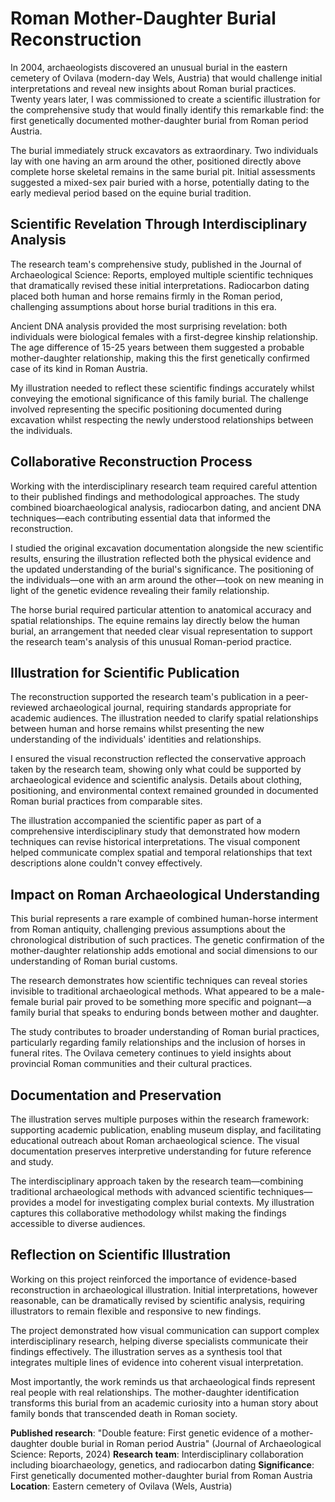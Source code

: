 
# Roman Mother-Daughter Burial Reconstruction

In 2004, archaeologists discovered an unusual burial in the eastern cemetery of Ovilava (modern-day Wels, Austria) that would challenge initial interpretations and reveal new insights about Roman burial practices. Twenty years later, I was commissioned to create a scientific illustration for the comprehensive study that would finally identify this remarkable find: the first genetically documented mother-daughter burial from Roman period Austria.

The burial immediately struck excavators as extraordinary. Two individuals lay with one having an arm around the other, positioned directly above complete horse skeletal remains in the same burial pit. Initial assessments suggested a mixed-sex pair buried with a horse, potentially dating to the early medieval period based on the equine burial tradition.

## Scientific Revelation Through Interdisciplinary Analysis

The research team's comprehensive study, published in the Journal of Archaeological Science: Reports, employed multiple scientific techniques that dramatically revised these initial interpretations. Radiocarbon dating placed both human and horse remains firmly in the Roman period, challenging assumptions about horse burial traditions in this era.

Ancient DNA analysis provided the most surprising revelation: both individuals were biological females with a first-degree kinship relationship. The age difference of 15-25 years between them suggested a probable mother-daughter relationship, making this the first genetically confirmed case of its kind in Roman Austria.

My illustration needed to reflect these scientific findings accurately whilst conveying the emotional significance of this family burial. The challenge involved representing the specific positioning documented during excavation whilst respecting the newly understood relationships between the individuals.

## Collaborative Reconstruction Process

Working with the interdisciplinary research team required careful attention to their published findings and methodological approaches. The study combined bioarchaeological analysis, radiocarbon dating, and ancient DNA techniques—each contributing essential data that informed the reconstruction.

I studied the original excavation documentation alongside the new scientific results, ensuring the illustration reflected both the physical evidence and the updated understanding of the burial's significance. The positioning of the individuals—one with an arm around the other—took on new meaning in light of the genetic evidence revealing their family relationship.

The horse burial required particular attention to anatomical accuracy and spatial relationships. The equine remains lay directly below the human burial, an arrangement that needed clear visual representation to support the research team's analysis of this unusual Roman-period practice.

## Illustration for Scientific Publication

The reconstruction supported the research team's publication in a peer-reviewed archaeological journal, requiring standards appropriate for academic audiences. The illustration needed to clarify spatial relationships between human and horse remains whilst presenting the new understanding of the individuals' identities and relationships.

I ensured the visual reconstruction reflected the conservative approach taken by the research team, showing only what could be supported by archaeological evidence and scientific analysis. Details about clothing, positioning, and environmental context remained grounded in documented Roman burial practices from comparable sites.

The illustration accompanied the scientific paper as part of a comprehensive interdisciplinary study that demonstrated how modern techniques can revise historical interpretations. The visual component helped communicate complex spatial and temporal relationships that text descriptions alone couldn't convey effectively.

## Impact on Roman Archaeological Understanding

This burial represents a rare example of combined human-horse interment from Roman antiquity, challenging previous assumptions about the chronological distribution of such practices. The genetic confirmation of the mother-daughter relationship adds emotional and social dimensions to our understanding of Roman burial customs.

The research demonstrates how scientific techniques can reveal stories invisible to traditional archaeological methods. What appeared to be a male-female burial pair proved to be something more specific and poignant—a family burial that speaks to enduring bonds between mother and daughter.

The study contributes to broader understanding of Roman burial practices, particularly regarding family relationships and the inclusion of horses in funeral rites. The Ovilava cemetery continues to yield insights about provincial Roman communities and their cultural practices.

## Documentation and Preservation

The illustration serves multiple purposes within the research framework: supporting academic publication, enabling museum display, and facilitating educational outreach about Roman archaeological science. The visual documentation preserves interpretive understanding for future reference and study.

The interdisciplinary approach taken by the research team—combining traditional archaeological methods with advanced scientific techniques—provides a model for investigating complex burial contexts. My illustration captures this collaborative methodology whilst making the findings accessible to diverse audiences.

## Reflection on Scientific Illustration

Working on this project reinforced the importance of evidence-based reconstruction in archaeological illustration. Initial interpretations, however reasonable, can be dramatically revised by scientific analysis, requiring illustrators to remain flexible and responsive to new findings.

The project demonstrated how visual communication can support complex interdisciplinary research, helping diverse specialists communicate their findings effectively. The illustration serves as a synthesis tool that integrates multiple lines of evidence into coherent visual interpretation.

Most importantly, the work reminds us that archaeological finds represent real people with real relationships. The mother-daughter identification transforms this burial from an academic curiosity into a human story about family bonds that transcended death in Roman society.

**Published research**: "Double feature: First genetic evidence of a mother-daughter double burial in Roman period Austria" (Journal of Archaeological Science: Reports, 2024)
**Research team**: Interdisciplinary collaboration including bioarchaeology, genetics, and radiocarbon dating
**Significance**: First genetically documented mother-daughter burial from Roman Austria
**Location**: Eastern cemetery of Ovilava (Wels, Austria)
